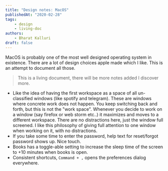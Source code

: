 ```yaml
---
title: "Design notes: MacOS"
publishedAt: "2020-02-28"
tags:
    - design
    - living-doc
authors:
    - Bharat Kalluri
draft: false
---
```


MacOS is probably one of the most well designed operating system in existence. There are a lot of design choices apple
made which I like. This is an attempt to document all those.

> This is a living document, there will be more notes added I discover more.

-   Like the idea of having the first workspace as a space of all un-classified windows (like spotify and telegram). These
    are windows where concrete work does not happen. You keep switching back and forth, but this is not the "work space".
    Whenever you decide to work on a window (say firefox or web storm etc..) it maximizes and moves to a different workspace.
    There are no distractions here, just the window full screened. I like this philosophy of giving full attention to one
    window when working on it, with no distractions.
-   If you take some time to enter the password, help text for reset/forgot password shows up. Nice touch.
-   Books has a toggle-able setting to increase the sleep time of the screen to +10 minutes when books is open.
-   Consistent shortcuts, `Command + ,` opens the preferences dialog everywhere.
